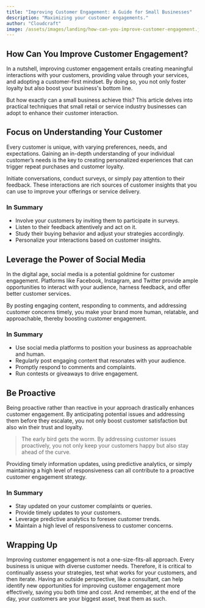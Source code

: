 ```yaml
---
title: "Improving Customer Engagement: A Guide for Small Businesses"
description: "Maximizing your customer engagements."
author: "Cloudcraft"
image: /assets/images/landing/how-can-you-improve-customer-engagement.jpg
---
```


## How Can You Improve Customer Engagement?

In a nutshell, improving customer engagement entails creating meaningful interactions with your customers, providing value through your services, and adopting a customer-first mindset. By doing so, you not only foster loyalty but also boost your business's bottom line. 

But how exactly can a small business achieve this? This article delves into practical techniques that small retail or service industry businesses can adopt to enhance their customer interaction.

<ServicesBlurb />

## Focus on Understanding Your Customer

Every customer is unique, with varying preferences, needs, and expectations. Gaining an in-depth understanding of your individual customer’s needs is the key to creating personalized experiences that can trigger repeat purchases and customer loyalty. 

Initiate conversations, conduct surveys, or simply pay attention to their feedback. These interactions are rich sources of customer insights that you can use to improve your offerings or service delivery.

### In Summary

 * Involve your customers by inviting them to participate in surveys.
 * Listen to their feedback attentively and act on it.
 * Study their buying behavior and adjust your strategies accordingly.
 * Personalize your interactions based on customer insights.

## Leverage the Power of Social Media

In the digital age, social media is a potential goldmine for customer engagement. Platforms like Facebook, Instagram, and Twitter provide ample opportunities to interact with your audience, harness feedback, and offer better customer services. 

By posting engaging content, responding to comments, and addressing customer concerns timely, you make your brand more human, relatable, and approachable, thereby boosting customer engagement.

### In Summary

 * Use social media platforms to position your business as approachable and human.
 * Regularly post engaging content that resonates with your audience.
 * Promptly respond to comments and complaints.
 * Run contests or giveaways to drive engagement.

<GetStartedBlurb />

## Be Proactive

Being proactive rather than reactive in your approach drastically enhances customer engagement. By anticipating potential issues and addressing them before they escalate, you not only boost customer satisfaction but also win their trust and loyalty.

<blockquote tip>The early bird gets the worm. By addressing customer issues proactively, you not only keep your customers happy but also stay ahead of the curve.</blockquote>

Providing timely information updates, using predictive analytics, or simply maintaining a high level of responsiveness can all contribute to a proactive customer engagement strategy.

### In Summary

 * Stay updated on your customer complaints or queries.
 * Provide timely updates to your customers.
 * Leverage predictive analytics to foresee customer trends.
 * Maintain a high level of responsiveness to customer concerns.

## Wrapping Up 

Improving customer engagement is not a one-size-fits-all approach. Every business is unique with diverse customer needs. Therefore, it is critical to continually assess your strategies, test what works for your customers, and then iterate. Having an outside perspective, like a consultant, can help identify new opportunities for improving customer engagement more effectively, saving you both time and cost. And remember, at the end of the day, your customers are your biggest asset, treat them as such.
